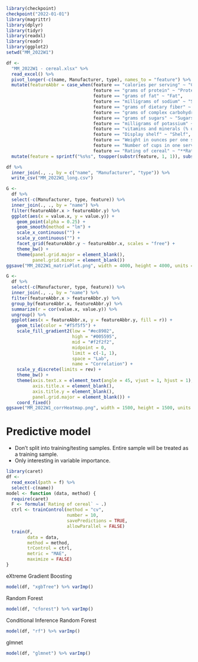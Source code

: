 ```r
library(checkpoint)
checkpoint("2022-01-01")
library(magrittr)
library(dplyr)
library(tidyr)
library(readxl)
library(readr)
library(ggplot2)
setwd("MM_2022W1")
```

```r
df <-
  "MM_2022W1 - cereal.xlsx" %>%
  read_excel() %>%
  pivot_longer(-c(name, Manufacturer, type), names_to = "feature") %>%
  mutate(featureAbbr = case_when(feature == "calories per serving" ~ "Calories",
                                 feature == "grams of protein" ~ "Protein",
                                 feature == "grams of fat" ~ "Fat",
                                 feature == "milligrams of sodium" ~ "Sodium",
                                 feature == "grams of dietary fiber" ~ "Fiber",
                                 feature == "grams of complex carbohydrates" ~ "Carbohydrates",
                                 feature == "grams of sugars" ~ "Sugars",
                                 feature == "milligrams of potassium" ~ "Potassium",
                                 feature == "vitamins and minerals (% of FDA recommendation)" ~ "Vitamins/Minerals",
                                 feature == "Display shelf" ~ "Shelf",
                                 feature == "Weight in ounces per one serving" ~ "Ounces",
                                 feature == "Number of cups in one serving" ~ "Cups",
                                 feature == "Rating of cereal" ~ "**Rating**")) %>%
  mutate(feature = sprintf("%s%s", toupper(substr(feature, 1, 1)), substring(feature, 2)))
```

```r
df %>%
  inner_join(., ., by = c("name", "Manufacturer", "type")) %>%
  write_csv("MM_2022W1_long.csv")
```

```r
G <-
  df %>%
  select(-c(Manufacturer, type, feature)) %>%
  inner_join(., ., by = "name") %>%
  filter(featureAbbr.x > featureAbbr.y) %>%
  ggplot(aes(x = value.x, y = value.y)) +
    geom_point(alpha = 0.25) +
    geom_smooth(method = "lm") +
    scale_x_continuous("") +
    scale_y_continuous("") +
    facet_grid(featureAbbr.y ~ featureAbbr.x, scales = "free") +
    theme_bw() +
    theme(panel.grid.major = element_blank(),
          panel.grid.minor = element_blank())
ggsave("MM_2022W1_matrixPlot.png", width = 4000, height = 4000, units = "px")
```

```r
G <-
  df %>%
  select(-c(Manufacturer, type, feature)) %>%
  inner_join(., ., by = "name") %>%
  filter(featureAbbr.x > featureAbbr.y) %>%
  group_by(featureAbbr.x, featureAbbr.y) %>%
  summarize(r = cor(value.x, value.y)) %>%
  ungroup() %>%
  ggplot(aes(x = featureAbbr.x, y = featureAbbr.y, fill = r)) +
    geom_tile(color = "#f5f5f5") +
    scale_fill_gradient2(low = "#ec8902",
                         high = "#005595",
                         mid = "#f2f2f2",
                         midpoint = 0,
                         limit = c(-1, 1),
                         space = "Lab",
                         name = "Correlation") +
    scale_y_discrete(limits = rev) +
    theme_bw() +
    theme(axis.text.x = element_text(angle = 45, vjust = 1, hjust = 1),
          axis.title.x = element_blank(),
          axis.title.y = element_blank(),
          panel.grid.major = element_blank()) +
    coord_fixed()
ggsave("MM_2022W1_corrHeatmap.png", width = 1500, height = 1500, units = "px")
```


# Predictive model

* Don't split into training/testing samples. Entire sample will be treated as a training sample.
* Only interesting in variable importance.

```r
library(caret)
df <-
  read_excel(path = f) %>%
  select(-c(name))
model <- function (data, method) {
  require(caret)
  F <- formula(`Rating of cereal` ~ .)
  ctrl <- trainControl(method = "cv",
                       number = 10,
                       savePredictions = TRUE,
                       allowParallel = FALSE)
  train(F,
        data = data,
        method = method,
        trControl = ctrl,
        metric = "MAE",
        maximize = FALSE)
}
```

eXtreme Gradient Boosting

```r
model(df, "xgbTree") %>% varImp()
```

Random Forest

```r
model(df, "cforest") %>% varImp()
```

Conditional Inference Random Forest

```r
model(df, "rf") %>% varImp()
```

glmnet

```r
model(df, "glmnet") %>% varImp()
```
